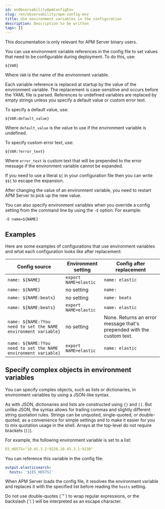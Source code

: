 ```yaml
---
id: enObservabilityApmConfigEnv
slug: /en/observability/apm-config-env
title: Use environment variables in the configuration
description: Description to be written
tags: []
---
```



<div id="apm-config-env"></div>

<ApmSupportOverview binary={true} fleet={false}>
  This documentation is only relevant for APM Server binary users.
</ApmSupportOverview>

You can use environment variable references in the config file to
set values that need to be configurable during deployment. To do this, use:

`${VAR}`

Where `VAR` is the name of the environment variable.

Each variable reference is replaced at startup by the value of the environment
variable. The replacement is case-sensitive and occurs before the YAML file is
parsed. References to undefined variables are replaced by empty strings unless
you specify a default value or custom error text.

To specify a default value, use:

`${VAR:default_value}`

Where `default_value` is the value to use if the environment variable is
undefined.

To specify custom error text, use:

`${VAR:?error_text}`

Where `error_text` is custom text that will be prepended to the error
message if the environment variable cannot be expanded.

If you need to use a literal `${` in your configuration file then you can write
`$${` to escape the expansion.

After changing the value of an environment variable, you need to restart
APM Server to pick up the new value.

<DocCallOut title="Note">

You can also specify environment variables when you override a config
setting from the command line by using the `-E` option. For example:

`-E name=${NAME}`

</DocCallOut>

<div id="examples"></div>

## Examples

Here are some examples of configurations that use environment variables
and what each configuration looks like after replacement:

| Config source	 | Environment setting | Config after replacement |
|---|---|---|
| `name: ${NAME}`         | `export NAME=elastic` | `name: elastic` |
| `name: ${NAME}`         | no setting            | `name:` |
| `name: ${NAME:beats}`   | no setting            | `name: beats` |
| `name: ${NAME:beats}`   | `export NAME=elastic` | `name: elastic` |
| `name: ${NAME:?You need to set the NAME environment variable}`  | no setting            | None. Returns an error message that's prepended with the custom text. |
| `name: ${NAME:?You need to set the NAME environment variable}`  | `export NAME=elastic` | `name: elastic` |

<div id="specify_complex_objects_in_environment_variables"></div>

## Specify complex objects in environment variables

You can specify complex objects, such as lists or dictionaries, in environment
variables by using a JSON-like syntax.

As with JSON, dictionaries and lists are constructed using `{}` and `[]`. But
unlike JSON, the syntax allows for trailing commas and slightly different string
quotation rules. Strings can be unquoted, single-quoted, or double-quoted, as a
convenience for simple settings and to make it easier for you to mix quotation
usage in the shell. Arrays at the top-level do not require brackets (`[]`).

For example, the following environment variable is set to a list:

```yaml
ES_HOSTS="10.45.3.2:9220,10.45.3.1:9230"
```

You can reference this variable in the config file:

```yaml
output.elasticsearch:
  hosts: '${ES_HOSTS}'
```

When APM Server loads the config file, it resolves the environment variable and
replaces it with the specified list before reading the `hosts` setting.

<DocCallOut title="Note">
Do not use double-quotes (`"`) to wrap regular expressions, or the backslash (`\`) will be interpreted as an escape character.
</DocCallOut>
